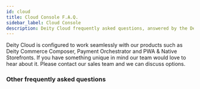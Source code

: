 ```yaml
---
id: cloud
title: Cloud Console F.A.Q.
sidebar_label: Cloud Console
description: Deity Cloud frequently asked questions, answered by the Deity team.
---
```



<Accordion title="Can I use Deity Cloud without the other Deity Platform services?">
  Deity Cloud is configured to work seamlessly with our products such as Deity Commerce Composer, Payment Orchestrator and PWA & Native Storefronts. If you have something unique in mind our team would love to hear about it. Please <Link href="https://deity.com/contact">contact our sales team</Link> and we can discuss options.
</Accordion>

### Other frequently asked questions
<Categories />
